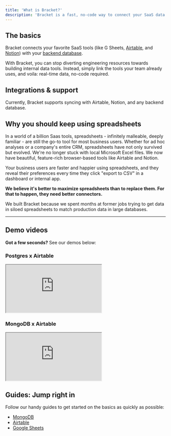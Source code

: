 ```yaml
---
title: 'What is Bracket?'
description: 'Bracket is a fast, no-code way to connect your SaaS data tools and databases'
---
```


## The basics

Bracket connects your favorite SaaS tools (like G Sheets, [Airtable](/spreadsheet/airtable), and [Notion](/spreadsheet/notion)) with your [backend database](/database/mongodb).

With Bracket, you can stop diverting engineering resources towards building internal data tools. Instead, simply link the tools your team already uses, and voila: real-time data, no-code required.

## Integrations & support

Currently, Bracket supports syncing with Airtable, Notion, and any backend database.

## Why you should keep using spreadsheets

In a world of a billion Saas tools, spreadsheets - infinitely malleable, deeply familiar - are still the go-to tool for most business users. Whether for ad hoc analyses or a company's entire CRM, spreadsheets have not only survived but evolved. We're no longer stuck with local Microsoft Excel files. We now have beautiful, feature-rich browser-based tools like Airtable and Notion.

Your business users are faster and happier using spreadsheets, and they reveal their preferences every time they click "export to CSV" in a dashboard or internal app.

**We believe it's better to maximize spreadsheets than to replace them. For that to happen, they need better connectors.**

We built Bracket because we spent months at former jobs trying to get data in siloed spreadsheets to match production data in large databases.

---

## Demo videos

**Got a few seconds?** See our demos below:

### Postgres x Airtable

<Example resizable>
  <iframe
    class="w-full aspect-video rounded-lg shadow-lg"
    src="https://www.loom.com/embed/a5b430ffe2a24256b8b21be124407a2d"
  ></iframe>
</Example>

### MongoDB x Airtable

<Example resizable>
  <iframe
    class="w-full aspect-video rounded-lg shadow-lg"
    src="https://www.loom.com/embed/e78825bf3d744ac8984c0f3e2af4ebcd"
  ></iframe>
</Example>

## Guides: Jump right in

Follow our handy guides to get started on the basics as quickly as possible:

- [MongoDB](/database/mongodb)
- [Airtable](/spreadsheet/airtable)
- [Google Sheets](/spreadsheet/google-sheets)
